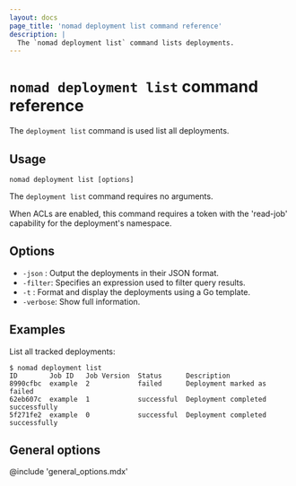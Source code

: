 ```yaml
---
layout: docs
page_title: 'nomad deployment list command reference'
description: |
  The `nomad deployment list` command lists deployments.
---
```


# `nomad deployment list` command reference

The `deployment list` command is used list all deployments.

## Usage

```plaintext
nomad deployment list [options]
```

The `deployment list` command requires no arguments.

When ACLs are enabled, this command requires a token with the 'read-job'
capability for the deployment's namespace.

## Options

- `-json` : Output the deployments in their JSON format.
- `-filter`: Specifies an expression used to filter query results.
- `-t` : Format and display the deployments using a Go template.
- `-verbose`: Show full information.

## Examples

List all tracked deployments:

```shell-session
$ nomad deployment list
ID        Job ID   Job Version  Status      Description
8990cfbc  example  2            failed      Deployment marked as failed
62eb607c  example  1            successful  Deployment completed successfully
5f271fe2  example  0            successful  Deployment completed successfully
```

## General options

@include 'general_options.mdx'
